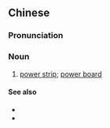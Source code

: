 {{also|接线板}}
==Chinese==
{{zh-forms|s=接线板|type=21}}

===Pronunciation===
{{zh-pron
|m=jiēxiànbǎn,er=y
|c=zip3 sin3 baan2
|cat=n
}}

===Noun===
{{zh-noun}}

# [[power strip]]; [[power board]]

====See also====
* {{zh-l|插頭}}
* {{zh-l|插座}}